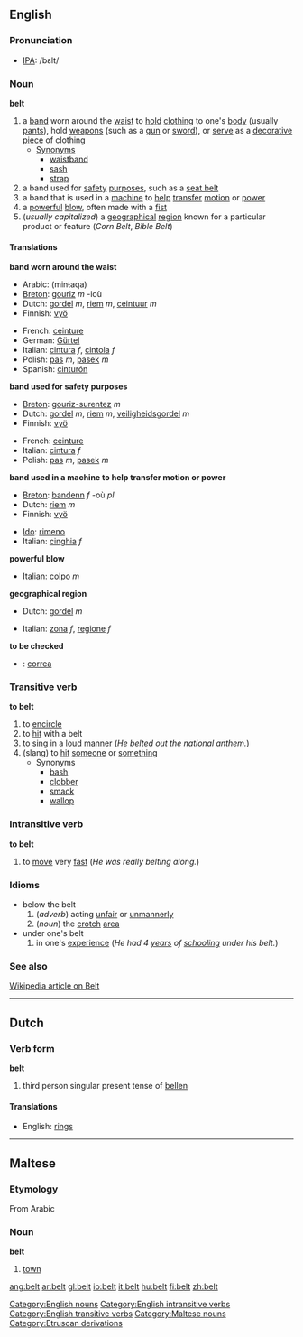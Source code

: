 ==English==
===Pronunciation===
*[[IPA]]: /bεlt/
===Noun===
'''belt'''

# a [[band]] worn around the [[waist]] to [[hold]] [[clothing]] to one's [[body]] (usually [[pants]]), hold [[weapon]]s (such as a [[gun]] or [[sword]]), or [[serve]] as a [[decorative]] [[piece]] of clothing
#* [[Synonym]]s
#** [[waistband]]
#** [[sash]]
#** [[strap]]
# a band used for [[safety]] [[purpose]]s, such as a [[seat belt]]
# a band that is used in a [[machine]] to [[help]] [[transfer]] [[motion]] or [[power]]
# a [[powerful]] [[blow]], often made with a [[fist]]
# (''usually capitalized'') a [[geographical]] [[region]] known for a particular product or feature (''Corn Belt'', ''Bible Belt'')

====Translations====
'''band worn around the waist'''
{{top}}
*Arabic: {{ARchar|[[منطقة]]}} (minŧaqa)
*[[Breton]]: [[gouriz]] ''m'' -ioù
*Dutch: [[gordel]] ''m'', [[riem]] ''m'', [[ceintuur]] ''m''
*Finnish: [[vyö]]
{{mid}}
*French: [[ceinture]] {{f}}
*German: [[Gürtel]] {{m}}
*Italian: [[cintura]] ''f'', [[cintola]] ''f''
*Polish: [[pas]] ''m'', [[pasek]] ''m''
*Spanish: [[cinturón]] {{m}}
{{bottom}}

'''band used for safety purposes'''
{{top}}
*[[Breton]]: [[gouriz-surentez]] ''m''
*Dutch: [[gordel]] ''m'', [[riem]] ''m'', [[veiligheidsgordel]] ''m''
*Finnish: [[vyö]]
{{mid}}
*French: [[ceinture]] {{f}}
*Italian: [[cintura]] ''f''
*Polish: [[pas]] ''m'', [[pasek]] ''m''
{{bottom}}

'''band used in a machine to help transfer motion or power'''
{{top}}
*[[Breton]]: [[bandenn]] ''f'' -où ''pl''
*Dutch: [[riem]] ''m''
*Finnish: [[vyö]]
{{mid}}
*[[Ido]]: [[rimeno]]
*Italian: [[cinghia]] ''f''
{{bottom}}

'''powerful blow'''
{{top}}
*Italian: [[colpo]] ''m''
{{mid}}
{{bottom}}

'''geographical region'''
{{top}}
*Dutch: [[gordel]] ''m''
{{mid}}
*Italian: [[zona]] ''f'', [[regione]] ''f''
{{bottom}}

'''to be checked'''
*{{ttbc|Spanish}}: [[correa]] {{f}}

===Transitive verb===
'''to belt'''

# to [[encircle]]
# to [[hit]] with a belt
# to [[sing]] in a [[loud]] [[manner]] (''He belted out the national anthem.'')
# (slang) to [[hit]] [[someone]] or [[something]]
#* Synonyms
#** [[bash]]
#** [[clobber]]
#** [[smack]]
#** [[wallop]]

===Intransitive verb===
'''to belt'''

# to [[move]] very [[fast]] (''He was really belting along.'')

===Idioms===
* below the belt
*# (''adverb'') acting [[unfair]] or [[unmannerly]]
*# (''noun'') the [[crotch]] [[area]]
* under one's belt
*# in one's [[experience]] (''He had 4 [[year]]s of [[school]]ing under his belt.'')

===See also===
[http://en.wikipedia.org/wiki/Belt Wikipedia article on Belt]

[[Category:English nouns]]
[[Category:English intransitive verbs]]
[[Category:English transitive verbs]]

----

==Dutch==
===Verb form===
'''belt'''

# third person singular present tense of [[bellen]]

====Translations====
*English: [[rings]]

----

==Maltese==
===Etymology===
From Arabic
===Noun===
'''belt'''

#[[town]]

[[Category:Maltese nouns]]
[[Category:Etruscan derivations]]

[[ang:belt]]
[[ar:belt]]
[[gl:belt]]
[[io:belt]]
[[it:belt]]
[[hu:belt]]
[[fi:belt]]
[[zh:belt]]